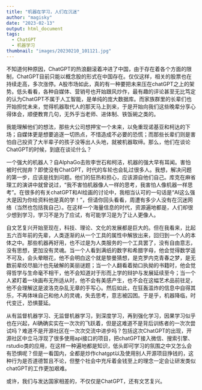 ```yaml
---
title: "机器在学习，人们在沉迷"
author: "magisky"
date: "2023-02-13"
output: html_document
tags:
  - ChatGPT
  - 机器学习
thumbnail: "images/20230210_101121.jpg"
---
```


<!--more-->

不知道何种原因，ChatGPT的热浪翻滚着冲进了中国，由于存在着各个方面的限制，ChatGPT目前只能以概念股的形式在中国存在。仅仅这样，相关的股票也在持续走高，多次涨停。A股市场如此，真的有一种要把未来压在chatGPT之上的架势。低头看看，各种自媒体、营销号也开始跟风炒作，最有趣的评论甚至无比笃定的认为ChatGPT不属于人工智能，是单纯的庞大数据库。而家族群里的长辈们也开始担忧未来，觉得机器取代人的那天马上到来，于是开始向我们这些晚辈分享心得体会，顺便教育几句，无外乎当老师、进体制、铁饭碗之类的。

我能理解他们的想法，那些大公司想押宝一个未来，以免重现诺基亚和柯达的下场；自媒体更是想要追逐一切热点，不惜造成不必要的恐慌；而那些长辈们则是害怕自己投资了大半辈子的孩子没等出人头地，就被机器取缔。那么，他们在谈论ChatGPT的时候，到底在谈论什么？

一个强大的机器人？自AlphaGo击败李世石和柯洁，机器的强大早有耳闻。害怕被时代抛弃？即使没有ChatGPT，时代的车轮也会轧过很多人。我想，解决问题的第一步，应该是找到问题。他们的狂热和担心，应该源自他们自己。库克在麻省理工的演讲中就曾说过，“我不害怕机器像人一样的思考，我害怕人像机器一样思考”。在很多的有关chatGPT和AI绘画的讨论中，我相当认可的一句话是“AI这么强大是因为你给资料他是真的学！”，但请你回头看看，周遭有多少人没有在沉迷网络（当然也包括我自己）。在这样一个海量信息的时代，资源遍地都是，人们却很少想到学习，学习不是为了应试，有可能学习是为了让人更像人。

自文艺复兴开始至现在，科技、理论、文化的发展都是巨大的。但在我看来，比起五六百年前的先辈，人类逐渐的从一个工具的属性中解放出来，回归到一个人的本体之中。那些机器再好用，也不过是为人类服务的一个工具罢了，没有自由意志，没有思想，更加没有灵魂。当一个人看到满纸的数字和希腊字母，他会觉得数学遥不可及，会头晕眼花，他不会明白这个就是黎曼猜想，是克罗内克青春之梦，是无数前辈绞尽脑汁也先破解的美丽谜题；当一个人翻看着拗口执拗的书籍时，他会觉得哲学与生命毫不相干，他不会知道对于形而上学的辩护与发展延续至今；当一个人紧盯着一块画布无所适从时，他不会有美感产生，也不会在这幅艺术品前驻足，他不会理解这是波洛克杂乱无章的手写心。然后如此，在狂轰滥炸的信息中自得其乐，不再体味自己和他人的灵魂，失去思考，意志被囚困。于是乎，机器降临，时代变迁，恐惧蔓延。

从有监督机器学习、无监督机器学习，到深度学习，再到强化学习，因果学习似乎也在兴起，AI确确实实在一次次的飞跃着，但是这难道不是背后训练者的一次次尝试吗？难道不是开源社区在一次次交流中进步吗？包括这次ChatGPT的出现，开源社区中立马浮现了很多使用api接口的项目，把chatGPT接入微信、搜索引擎、rstudio类的应用，在这样一种遍地都是知识，低头即可学习的氛围之中又怎么会有恐惧呢？但是一看国内，全都是炒作chatgpt以及使用别人开源项目挣钱的，这种行为是否道德暂且不论，但整个社会中充斥着金钱至上的理念一定会让研发类似chatGPT的工作更加艰难。

或许，我们与发达国家相差的，不仅仅是ChatGPT，还有文艺复兴。
